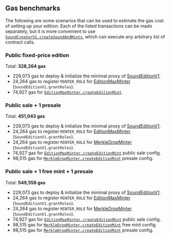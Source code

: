 
## Gas benchmarks

The following are some scenarios that can be used to estimate the gas cost of setting up your edition. Each of the listed transactions can be made separately, but it is more convenient to use [`SoundCreatorV1.createSoundAndMints`](/protocol/core/sound-creator-v1#createsoundandmints), which can execute any arbitrary list of contract calls.

### Public fixed-price edition

Total: **328,264 gas**

- 229,073 gas to deploy & initialize the minimal proxy of [SoundEditionV1](/protocol/core/sound-edition-v1).
- 24,264 gas to register `MINTER_ROLE` for [EditionMaxMinter](/protocol/modules/minters/edition-max-minter) (`SoundEditionV1.grantRoles`).
- 74,927 gas for [`EditionMaxMinter.createEditionMint`](/protocol/modules/minters/edition-max-minter#createeditionmint).

### Public sale + 1 presale

Total: **451,043 gas**

- 229,073 gas to deploy & initialize the minimal proxy of [SoundEditionV1](/protocol/core/sound-edition-v1).
- 24,264 gas to register `MINTER_ROLE` for [EditionMaxMinter](/protocol/modules/minters/edition-max-minter) (`SoundEditionV1.grantRoles`).
- 24,264 gas to register `MINTER_ROLE` for [MerkleDropMinter](/protocol/modules/minters/merkle-drop-minter) (`SoundEditionV1.grantRoles`).
- 74,927 gas for [`EditionMaxMinter.createEditionMint`](/protocol/modules/minters/edition-max-minter#createeditionmint) public sale config.
- 98,515 gas for [`MerkleDropMinter.createEditionMint`](/protocol/modules/minters/merkle-drop-minter#createeditionmint) presale config.

### Public sale + 1 free mint + 1 presale

Total: **549,558 gas**

- 229,073 gas to deploy & initialize the minimal proxy of [SoundEditionV1](/protocol/core/sound-edition-v1).
- 24,264 gas to register `MINTER_ROLE` for [EditionMaxMinter](/protocol/modules/minters/edition-max-minter) (`SoundEditionV1.grantRoles`).
- 24,264 gas to register `MINTER_ROLE` for [MerkleDropMinter](/protocol/modules/minters/merkle-drop-minter) (`SoundEditionV1.grantRoles`).
- 74,927 gas for [`EditionMaxMinter.createEditionMint`](/protocol/modules/minters/edition-max-minter#createeditionmint) public sale config.
- 98,515 gas for [`MerkleDropMinter.createEditionMint`](/protocol/modules/minters/merkle-drop-minter#createeditionmint) free mint config.
- 98,515 gas for [`MerkleDropMinter.createEditionMint`](/protocol/modules/minters/merkle-drop-minter#createeditionmint) presale config.
